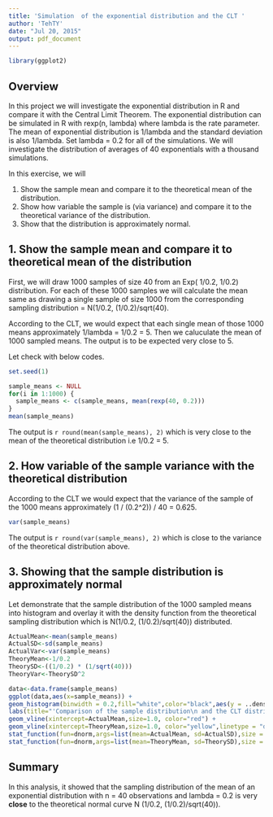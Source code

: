 ```yaml
---
title: 'Simulation  of the exponential distribution and the CLT '
author: 'TehTY'
date: "Jul 20, 2015"
output: pdf_document
---
```


```r

library(ggplot2)

```


## Overview

In this project we will investigate the exponential distribution in R and compare it with the Central Limit Theorem. The exponential distribution can be simulated in R with rexp(n, lambda) where lambda is the rate parameter. The mean of exponential distribution is 1/lambda and the standard deviation is also 1/lambda. Set lambda = 0.2 for all of the simulations. We will investigate the distribution of averages of 40 exponentials with a thousand simulations.

In this exercise, we will

1. Show the sample mean and compare it to the theoretical mean of the distribution.
2. Show how variable the sample is (via variance) and compare it to the theoretical variance of the distribution.
3. Show that the distribution is approximately normal.


## 1. Show the sample mean and compare it to theoretical mean of the distribution

First, we will draw 1000 samples of size 40 from an Exp( 1/0.2, 1/0.2) distribution. For each of these 1000 samples we will calculate the mean same as drawing a single sample of size 1000 from the corresponding sampling distribution = N(1/0.2, (1/0.2)/sqrt(40).

According to the CLT, we would expect that each single mean of those 1000 means approximately 1/lambda = 1/0.2 = 5. Then we caluculate the mean of 1000 sampled means. The output is to be expected very close to 5.

Let check with below codes.

```r

set.seed(1)

sample_means <- NULL
for(i in 1:1000) {
  sample_means <- c(sample_means, mean(rexp(40, 0.2)))
}
mean(sample_means)

```

The output is `r round(mean(sample_means), 2)` which is very close to the mean of the theoretical distribution i.e 1/0.2 = 5.


## 2. How variable of the sample variance with the theoretical distribution

According to the CLT we would expect that the variance of the sample of the 1000 means approximately  (1 / (0.2^2)) / 40 = 0.625.

```r

var(sample_means)

```

The output is `r round(var(sample_means), 2)` which is close to the variance of the theoretical distribution above.

## 3. Showing that the sample distribution is approximately normal

Let demonstrate that the sample distribution of the 1000 sampled means into histogram  and overlay it with the density function from the theoretical sampling distribution which is N(1/0.2, (1/0.2)/sqrt(40)) distributed. 

```r

ActualMean<-mean(sample_means)
ActualSD<-sd(sample_means)
ActualVar<-var(sample_means)
TheoryMean<-1/0.2
TheorySD<-((1/0.2) * (1/sqrt(40)))
TheoryVar<-TheorySD^2

data<-data.frame(sample_means) 
ggplot(data,aes(x=sample_means)) +
geom_histogram(binwidth = 0.2,fill="white",color="black",aes(y = ..density..))+ 
labs(title="'Comparison of the sample distribution\n and the CLT distribution'", x="Sample Mean", y="Density")+
geom_vline(xintercept=ActualMean,size=1.0, color="red") +
geom_vline(xintercept=TheoryMean,size=1.0, color="yellow",linetype = "dashed")  +
stat_function(fun=dnorm,args=list(mean=ActualMean, sd=ActualSD),size = 1.0, color = "blue")+ 
stat_function(fun=dnorm,args=list(mean=TheoryMean, sd=TheorySD),size = 1.0, color = "green")

```

## Summary

In this analysis, it showed that the sampling distribution of the mean of an exponential distribution with n = 40 observations and lambda = 0.2 is very **close** to the theoretical normal curve N (1/0.2, (1/0.2)/sqrt(40)). 

